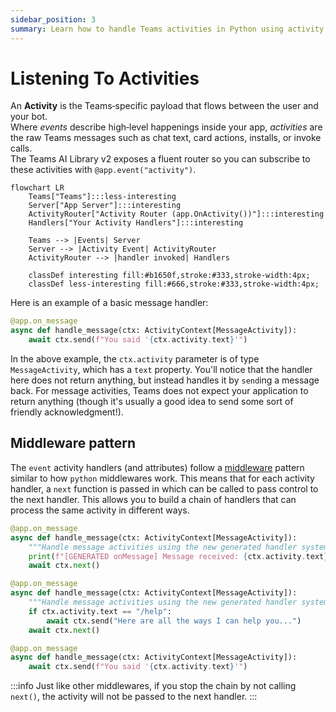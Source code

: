 ```yaml
---
sidebar_position: 3
summary: Learn how to handle Teams activities in Python using activity handlers, which process Teams-specific payloads like chat messages, card actions, and app installations through a middleware pattern that supports both controller and minimal API styles.
---
```



# Listening To Activities

An **Activity** is the Teams‑specific payload that flows between the user and your bot.  
Where _events_ describe high‑level happenings inside your app, _activities_ are the raw Teams messages such as chat text, card actions, installs, or invoke calls.  
The Teams AI Library v2 exposes a fluent router so you can subscribe to these activities with `@app.event("activity")`.

```mermaid
flowchart LR
    Teams["Teams"]:::less-interesting
    Server["App Server"]:::interesting
    ActivityRouter["Activity Router (app.OnActivity())"]:::interesting
    Handlers["Your Activity Handlers"]:::interesting

    Teams --> |Events| Server
    Server --> |Activity Event| ActivityRouter
    ActivityRouter --> |handler invoked| Handlers

    classDef interesting fill:#b1650f,stroke:#333,stroke-width:4px;
    classDef less-interesting fill:#666,stroke:#333,stroke-width:4px;
```

Here is an example of a basic message handler:

```python
@app.on_message
async def handle_message(ctx: ActivityContext[MessageActivity]):
    await ctx.send(f"You said '{ctx.activity.text}'")
```

In the above example, the `ctx.activity` parameter is of type `MessageActivity`, which has a `text` property. You'll notice that the handler here does not return anything, but instead handles it by `send`ing a message back. For message activities, Teams does not expect your application to return anything (though it's usually a good idea to send some sort of friendly acknowledgment!).

## Middleware pattern

The `event` activity handlers (and attributes) follow a [middleware](https://www.patterns.dev/vanilla/mediator-pattern/) pattern similar to how `python` middlewares work. This means that for each activity handler, a `next` function is passed in which can be called to pass control to the next handler. This allows you to build a chain of handlers that can process the same activity in different ways.

```python
@app.on_message
async def handle_message(ctx: ActivityContext[MessageActivity]):
    """Handle message activities using the new generated handler system."""
    print(f"[GENERATED onMessage] Message received: {ctx.activity.text}")
    await ctx.next()
```

```python
@app.on_message
async def handle_message(ctx: ActivityContext[MessageActivity]):
    """Handle message activities using the new generated handler system."""
    if ctx.activity.text == "/help":
        await ctx.send("Here are all the ways I can help you...")
    await ctx.next()
```

```python
@app.on_message
async def handle_message(ctx: ActivityContext[MessageActivity]):
    await ctx.send(f"You said '{ctx.activity.text}'")
```

:::info
Just like other middlewares, if you stop the chain by not calling `next()`, the activity will not be passed to the next handler.
:::
